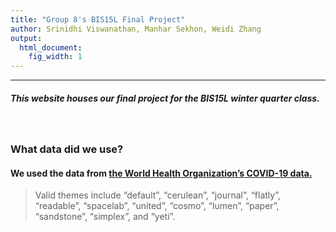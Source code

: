 ```yaml
---
title: "Group 8's BIS15L Final Project"
author: Srinidhi Viswanathan, Manhar Sekhon, Weidi Zhang
output:
  html_document:
    fig_width: 1
---
```


----

##### This website houses our final project for the BIS15L winter quarter class.

<br>


### **What data did we use?**

#### We used the data from [the World Health Organization's COVID-19 data.](https://covid19.who.int/table)


>Valid themes include "default", "cerulean", "journal", "flatly", "readable", "spacelab",  "united", "cosmo", "lumen", "paper", "sandstone", "simplex", and "yeti". 
